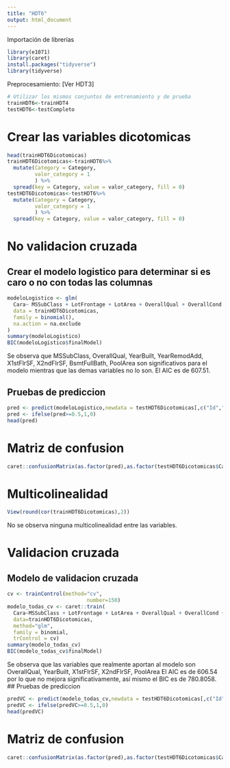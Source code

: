```yaml
---
title: "HDT6"
output: html_document
---
```


Importación de librerías
```r
library(e1071)
library(caret)
install.packages("tidyverse")
library(tidyverse)
```

Preprocesamiento: [Ver HDT3]
```r
# Utilizar los mismos conjuntos de entrenamiento y de prueba
trainHDT6<-trainHDT4
testHDT6<-testCompleto
```
# Crear las variables dicotomicas
```r
head(trainHDT6Dicotomicas)
trainHDT6Dicotomicas<-trainHDT6%>%
  mutate(Category = Category,
         valor_category = 1
         ) %>% 
  spread(key = Category, value = valor_category, fill = 0)
testHDT6Dicotomicas<-testHDT6%>%
  mutate(Category = Category,
         valor_category = 1
         ) %>% 
  spread(key = Category, value = valor_category, fill = 0)
```
# No validacion cruzada
## Crear el modelo logistico para determinar si es caro o no con todas las columnas
```r
modeloLogistico <- glm(
  Cara~ MSSubClass + LotFrontage + LotArea + OverallQual + OverallCond + YearBuilt + YearRemodAdd + MasVnrArea + BsmtFinSF1 + BsmtFinSF2 + BsmtUnfSF + X1stFlrSF + X2ndFlrSF + LowQualFinSF + BsmtFullBath + BsmtHalfBath + FullBath + HalfBath + BedroomAbvGr + KitchenAbvGr + TotRmsAbvGrd + Fireplaces + GarageYrBlt + GarageCars + GarageArea + WoodDeckSF + OpenPorchSF + EnclosedPorch + X3SsnPorch + ScreenPorch + PoolArea + MiscVal + MoSold + YrSold,
  data = trainHDT6Dicotomicas,
  family = binomial(),
  na.action = na.exclude
)
summary(modeloLogistico)
BIC(modeloLogistico$finalModel)
```
Se observa que MSSubClass, OverallQual, YearBuilt, YearRemodAdd, X1stFlrSF, X2ndFlrSF, BsmtFullBath, PoolArea son significativos para el modelo mientras que las demas variables no lo son.
El AIC es de 607.51. 

## Pruebas de prediccion
```r
pred <- predict(modeloLogistico,newdata = testHDT6Dicotomicas[,c("Id","MSSubClass"    ,"LotFrontage"   ,"LotArea", "OverallQual"  , "OverallCond"  , "YearBuilt"    , "YearRemodAdd", "MasVnrArea"   , "BsmtFinSF1"   , "BsmtFinSF2"   , "BsmtUnfSF", "X1stFlrSF"    , "X2ndFlrSF"    , "LowQualFinSF", "BsmtFullBath" , "BsmtHalfBath" , "FullBath", "HalfBath"     , "BedroomAbvGr" , "KitchenAbvGr" , "TotRmsAbvGrd", "Fireplaces"   , "GarageYrBlt"  , "GarageCars"   , "GarageArea", "WoodDeckSF"   , "OpenPorchSF"  , "EnclosedPorch", "X3SsnPorch", "ScreenPorch"  , "PoolArea"     , "MiscVal"      , "MoSold", "YrSold")])
pred <- ifelse(pred>=0.5,1,0)
head(pred)
```
# Matriz de confusion
```r
caret::confusionMatrix(as.factor(pred),as.factor(testHDT6Dicotomicas$Cara))
```
# Multicolinealidad
```r
View(round(cor(trainHDT6Dicotomicas),2))
```
No se observa ninguna multicolinealidad entre las variables.

# Validacion cruzada
## Modelo de validacion cruzada
```r
cv <- trainControl(method="cv", 
                          number=150)
modelo_todas_cv <- caret::train(
  Cara~MSSubClass + LotFrontage + LotArea + OverallQual + OverallCond + YearBuilt + YearRemodAdd + MasVnrArea + BsmtFinSF1 + BsmtFinSF2 + BsmtUnfSF + X1stFlrSF + X2ndFlrSF + LowQualFinSF + BsmtFullBath + BsmtHalfBath + FullBath + HalfBath + BedroomAbvGr + KitchenAbvGr + TotRmsAbvGrd + Fireplaces + GarageYrBlt + GarageCars + GarageArea + WoodDeckSF + OpenPorchSF + EnclosedPorch + X3SsnPorch + ScreenPorch + PoolArea + MiscVal + MoSold + YrSold,
  data=trainHDT6Dicotomicas,
  method="glm",
  family = binomial,
  trControl = cv)
summary(modelo_todas_cv)
BIC(modelo_todas_cv$finalModel)
```
Se observa que las variables que realmente aportan al modelo son OverallQual, YearBuilt, X1stFlrSF, X2ndFlrSF, PoolArea
El AIC es de 606.54 por lo que no mejora significativamente, así mismo el BIC es de 780.8058.
## Pruebas de prediccion
```r
predVC <- predict(modelo_todas_cv,newdata = testHDT6Dicotomicas[,c("Id","MSSubClass"    ,"LotFrontage"   ,"LotArea", "OverallQual"  , "OverallCond"  , "YearBuilt"    , "YearRemodAdd", "MasVnrArea"   , "BsmtFinSF1"   , "BsmtFinSF2"   , "BsmtUnfSF", "X1stFlrSF"    , "X2ndFlrSF"    , "LowQualFinSF", "BsmtFullBath" , "BsmtHalfBath" , "FullBath", "HalfBath"     , "BedroomAbvGr" , "KitchenAbvGr" , "TotRmsAbvGrd", "Fireplaces"   , "GarageYrBlt"  , "GarageCars"   , "GarageArea", "WoodDeckSF"   , "OpenPorchSF"  , "EnclosedPorch", "X3SsnPorch", "ScreenPorch"  , "PoolArea"     , "MiscVal"      , "MoSold", "YrSold")])
predVC <- ifelse(predVC>=0.5,1,0)
head(predVC)
```
# Matriz de confusion
```r
caret::confusionMatrix(as.factor(pred),as.factor(testHDT6Dicotomicas$Cara))
```
